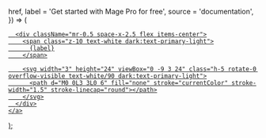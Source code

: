   href,
  label = 'Get started with Mage Pro for free',
  source = 'documentation',
}) => (
  <div
    style={{ height: 32, position: 'relative' }}
  >
    <a
      target="_blank"
      className="group px-4 py-1.5 relative inline-flex items-center text-sm font-medium no-border-bottom"
      href={href ?? `https://mage.ai/pro?source=${source}`}
    >
      <span
        className="absolute inset-0 bg-primary-dark dark:bg-primary-light/10 border-primary-light/30 rounded-full dark:border group-hover:opacity-[0.9] dark:group-hover:border-primary-light/60"
      >
      </span>

      <div className="mr-0.5 space-x-2.5 flex items-center">
        <span class="z-10 text-white dark:text-primary-light">
          {label}
        </span>

        <svg width="3" height="24" viewBox="0 -9 3 24" class="h-5 rotate-0 overflow-visible text-white/90 dark:text-primary-light">
          <path d="M0 0L3 3L0 6" fill="none" stroke="currentColor" stroke-width="1.5" stroke-linecap="round"></path>
        </svg>
      </div>
    </a>
  </div>
);
